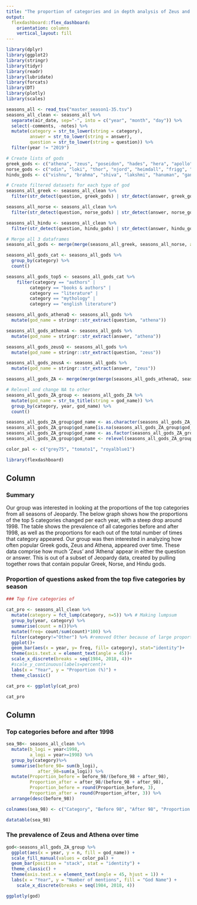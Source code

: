 ```yaml
---
title: "The proportion of categories and in depth analysis of Zeus and Athena over time"
output: 
  flexdashboard::flex_dashboard:
    orientation: columns
    vertical_layout: fill
---
```


```r
library(dplyr)
library(ggplot2)
library(stringr)
library(tidyr)
library(readr)
library(lubridate)
library(forcats)
library(DT)
library(plotly)
library(scales)
```


```r

seasons_all <- read_tsv("master_season1-35.tsv")
seasons_all_clean <- seasons_all %>% 
  separate(air_date, sep="-", into = c("year", "month", "day")) %>% 
  select(-comments, -notes) %>% 
  mutate(category = str_to_lower(string = category),
         answer = str_to_lower(string = answer),
         question = str_to_lower(string = question)) %>% 
  filter(year != "2019")
```

```r
# Create lists of gods
greek_gods <- c("athena", "zeus", "poseidon", "hades", "hera", "apollo", "demeter", "artemis", "aphrodite", "ares")
norse_gods <- c("odin", "loki", "thor", "njord", "heimdall", "frigg", "tyr", "baldur", "idun", "bragi")
hindu_gods <- c("vishnu", "brahma", "shiva", "lakshmi", "hanuman", "ganesha", "krishna", "kali", "rama", "saraswati")

# Create filtered datasets for each type of god
seasons_all_greek <- seasons_all_clean %>% 
  filter(str_detect(question, greek_gods) | str_detect(answer, greek_gods))

seasons_all_norse <- seasons_all_clean %>% 
  filter(str_detect(question, norse_gods) | str_detect(answer, norse_gods))

seasons_all_hindu <- seasons_all_clean %>% 
  filter(str_detect(question, hindu_gods) | str_detect(answer, hindu_gods))

# Merge all 3 dataframes
seasons_all_gods <- merge(merge(seasons_all_greek, seasons_all_norse, all = TRUE), seasons_all_hindu, all = TRUE)
```


```r
seasons_all_gods_cat <- seasons_all_gods %>% 
  group_by(category) %>% 
  count()

seasons_all_gods_top5 <- seasons_all_gods_cat %>%
    filter(category == "authors" |
         category == "books & authors" |
         category == "literature" | 
         category == "mythology" | 
         category == "english literature")
```


```r
seasons_all_gods_athenaQ <- seasons_all_gods %>% 
  mutate(god_name = stringr::str_extract(question, "athena"))

seasons_all_gods_athenaA <- seasons_all_gods %>% 
  mutate(god_name = stringr::str_extract(answer, "athena"))

seasons_all_gods_zeusQ <- seasons_all_gods %>% 
  mutate(god_name = stringr::str_extract(question, "zeus"))

seasons_all_gods_zeusA <- seasons_all_gods %>% 
  mutate(god_name = stringr::str_extract(answer, "zeus"))

seasons_all_gods_ZA <- merge(merge(merge(seasons_all_gods_athenaQ, seasons_all_gods_athenaA, all = TRUE), seasons_all_gods_zeusQ, all = TRUE), seasons_all_gods_zeusA, all = TRUE)
```

```r
# Relevel and change NA to other
seasons_all_gods_ZA_group <- seasons_all_gods_ZA %>%
  mutate(god_name = str_to_title(string = god_name)) %>% 
  group_by(category, year, god_name) %>% 
  count()

seasons_all_gods_ZA_group$god_name <- as.character(seasons_all_gods_ZA_group$god_name)
seasons_all_gods_ZA_group$god_name[is.na(seasons_all_gods_ZA_group$god_name)] <- "other"
seasons_all_gods_ZA_group$god_name <- as.factor(seasons_all_gods_ZA_group$god_name)
seasons_all_gods_ZA_group$god_name <- relevel(seasons_all_gods_ZA_group$god_name, "other")

color_pal <- c("grey75", "tomato1", "royalblue1")

```


```r
library(flexdashboard)
```

Column {data-width=400}
-----------------------------------------------------------------------

### Summary
Our group was interested in looking at the proportions of the top categories from all seasons of Jeopardy. The below graph shows how the proportions of the top 5 categories changed per each year, with a steep drop around 1998. 
The table shows the prevalence of all categories before and after 1998, as well as the proportions for each out of the total number of times that category appeared.
Our group was then interested in analyzing how often popular Greek gods, Zeus and Athena, appeared over time. These data comprise how much 'Zeus' and 'Athena' appear in either the question or answer. This is out of a subset of Jeopardy data, created by pulling together rows that contain popular Greek, Norse, and Hindu gods. 

### Proportion of questions asked from the top five categories by season
```r
### Top five categories of 
  
cat_pro <- seasons_all_clean %>%
  mutate(category = fct_lump(category, n=5)) %>% # Making lumpsum
  group_by(year, category) %>%
  summarise(count = n())%>%
  mutate(freq= count/sum(count)*100) %>%
  filter(category!="Other") %>% #removed Other because of large proportion
  ggplot()+
  geom_bar(aes(x = year, y= freq, fill= category), stat="identity")+
  theme(axis.text.x = element_text(angle = 45))+
  scale_x_discrete(breaks = seq(1984, 2018, 4))+
  #scale_y_continuous(labels=percent)+
  labs(x = "Year", y = "Proportion (%)") +
  theme_classic()

cat_pro <- ggplotly(cat_pro) 

cat_pro
```

Column {data-width=350}
-----------------------------------------------------------------------

### Top categories before and after 1998
```r
sea_98<- seasons_all_clean %>%
  mutate(b_logi = year<1998,
         a_logi = year>=1998) %>%
  group_by(category)%>%
  summarise(before_98= sum(b_logi),
            after_98=sum(a_logi)) %>%
  mutate(Proportion_before = before_98/(before_98 + after_98),
         Proportion_after = after_98/(before_98 + after_98),
         Proportion_before = round(Proportion_before, 3),
         Proportion_after = round(Proportion_after, 3)) %>% 
  arrange(desc(before_98))

colnames(sea_98) <- c("Category", "Before 98", "After 98", "Proportion Before", "Proportion After")

datatable(sea_98)
```

### The prevalence of Zeus and Athena over time
```r
god<-seasons_all_gods_ZA_group %>% 
  ggplot(aes(x = year, y = n, fill = god_name)) +
  scale_fill_manual(values = color_pal) +
  geom_bar(position = "stack", stat = "identity") +
  theme_classic() +
  theme(axis.text.x = element_text(angle = 45, hjust = 1)) +
  labs(x = "Year", y = "Number of mentions", fill = "God Name") +
    scale_x_discrete(breaks = seq(1984, 2018, 4))

ggplotly(god)
```

